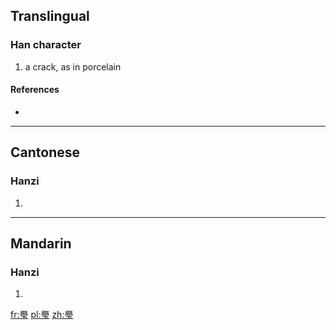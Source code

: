 ==Translingual==

===Han character===
{{Han char|rn=96|rad=玉|as=14|sn=19|four=7710<sub>3</sub>|canj=竹月一土戈 (HBMGI)}}

# a crack, as in porcelain

====References====
* {{Han ref|kx=0744.110|dkj=21305|dj=1152.230|hdz=21144.080|uh=74BA|ud=29882|bh=F46F|bd=62575}}

----

==Cantonese==

===Hanzi===
{{yue-hanzi|jyut=|y=man6}}

# {{defn|Cantonese|sort=玉14}}

----

==Mandarin==

===Hanzi===
{{cmn-hanzi|pin=[[wèn]] ([[wen4]]), [[xuán]] ([[xuan2]])|wg=wen<sup>4</sup>, hsüan<sup>2</sup>}}

# {{defn|Mandarin|sort=玉14}}

[[fr:璺]]
[[pl:璺]]
[[zh:璺]]